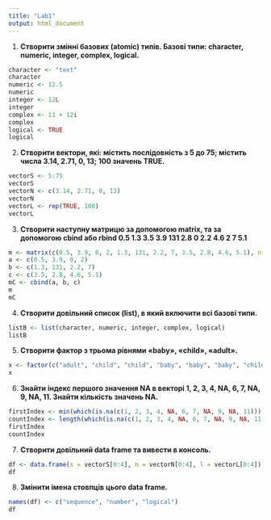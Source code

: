 ---
title: "Lab1"
output: html_document
---

1.  **Створити змінні базових (atomic) типів. Базові типи: character, numeric, integer, complex, logical.**

```{R}
character <- "text"
character
numeric <- 12.5
numeric
integer <- 12L
integer
complex <- 11 + 12i
complex
logical <- TRUE
logical
```

2.  **Створити вектори, які: містить послідовність з 5 до 75; містить числа 3.14, 2.71, 0, 13; 100 значень TRUE.**

```{R}
vectorS <- 5:75
vectorS
vectorN <- c(3.14, 2.71, 0, 13)
vectorN
vectorL <- rep(TRUE, 100)
vectorL
```

3.  **Створити наступну матрицю за допомогою matrix, та за допомогою cbind або rbind 0.5 1.3 3.5 3.9 131 2.8 0 2.2 4.6 2 7 5.1**

```{R}
m <- matrix(c(0.5, 3.9, 0, 2, 1.3, 131, 2.2, 7, 3.5, 2.8, 4.6, 5.1), nrow = 4, ncol = 3)
a <- c(0.5, 3.9, 0, 2)
b <- c(1.3, 131, 2.2, 7)
c <- c(3.5, 2.8, 4.6, 5.1)
mC <- cbind(a, b, c)
m
mC
```

4.  **Створити довільний список (list), в який включити всі базові типи.**

```{R}
listB <- list(character, numeric, integer, complex, logical)
listB
```

5.  **Створити фактор з трьома рівнями «baby», «child», «adult».**

```{R}
x <- factor(c("adult", "child", "child", "baby", "baby", "baby", "child", "adult", "adult"), levels = c("baby", "child", "adult"))
x
```

6.  **Знайти індекс першого значення NA в векторі 1, 2, 3, 4, NA, 6, 7, NA, 9, NA, 11. Знайти кількість значень NA.**

```{R}
firstIndex <- min(which(is.na(c(1, 2, 3, 4, NA, 6, 7, NA, 9, NA, 11))))
countIndex <- length(which(is.na(c(1, 2, 3, 4, NA, 6, 7, NA, 9, NA, 11))))
firstIndex
countIndex
```

7.  **Створити довільний data frame та вивести в консоль.**

```{R}
df <- data.frame(s = vectorS[0:4], n = vectorN[0:4], l = vectorL[0:4])
df
```

8.  **Змінити імена стовпців цього data frame.**

```{R}
names(df) <- c("sequence", "number", "logical")
df
```
